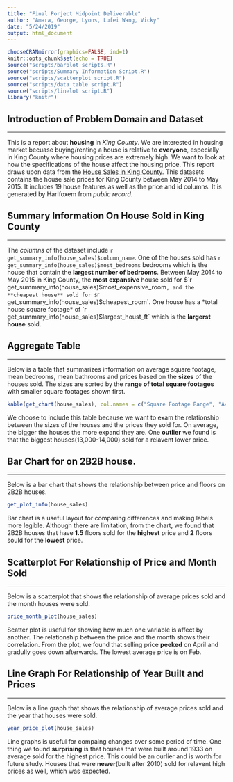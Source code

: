 ```yaml
---
title: "Final Porject Midpoint Deliverable"
author: "Amara, George, Lyons, Lufei Wang, Vicky"
date: "5/24/2019"
output: html_document
---
```


```r
chooseCRANmirror(graphics=FALSE, ind=1)
knitr::opts_chunk$set(echo = TRUE)
source("scripts/barplot scripts.R")
source("scripts/Summary Information Script.R")
source("scripts/scatterplot script.R")
source("scripts/data table script.R")
source("scripts/linelot script.R")
library("knitr")
```


## Introduction of Problem Domain and Dataset
***
This is a report about **housing** in *King County*. We are interested in housing market becuase buying/renting a house is relative to **everyone**, especially in King County where housing prices are extremely high. We want to look at how the specifications of the house affect the housing price. This report draws upon data from the [House Sales in King County](https://www.kaggle.com/harlfoxem/housesalesprediction). This datasets contains the house sale prices for King County between May 2014 to May 2015. It includes 19 house features as well as the price and id columns. It is generated by Harlfoxem from *public record*.


## Summary Information On House Sold in King County
***
The *columns* of the dataset include `r get_summary_info(house_sales)$column_name`. One of the houses sold has `r get_summary_info(house_sales)$most_bedrooms` bedrooms which is the house that contain the **largest number of bedrooms**. Between May 2014 to May 2015 in King County, the **most expansive** house sold for $`r get_summary_info(house_sales)$most_expensive_room`, and the **cheapest house** sold for $`r get_summary_info(house_sales)$cheapest_room`. One house has a *total house square footage* of `r get_summary_info(house_sales)$largest_houst_ft` which is the **largerst house** sold. 


## Aggregate Table
***
Below is a table that summarizes information on average square footage, mean bedrooms, mean bathrooms and prices based on the **sizes** of the houses sold. The sizes are sorted by the **range of total square footages** with smaller square footages shown first.

```r
kable(get_chart(house_sales), col.names = c("Square Footage Range", "Average Square Footage", "Mean Number of Bedrooms","Mean Number of Bathrooms", "Mean Prices"))
```

We choose to include this table because we want to exam the relationship between the sizes of the houses and the prices they sold for. On average, the bigger the houses the more expand they are. One **outlier** we found is that the biggest houses(13,000-14,000) sold for a relavent lower price.

## Bar Chart for on 2B2B house.
***
Below is a bar chart that shows the relationship between price and floors on 2B2B houses.

```r
get_plot_info(house_sales)
```

Bar chart is a useful layout for comparing differences and making labels more legible. Although there are limitation, from the chart, we found that 2B2B houses that have **1.5** floors sold for the **highest** price and **2** floors sould for the **lowest** price.


## Scatterplot For Relationship of Price and Month Sold
***
Below is a scatterplot that shows the relationship of average prices sold and the month houses were sold.

```r
price_month_plot(house_sales)
```

Scatter plot is useful for showing how much one variable is affect by another. The relationship between the price and the month shows their correlation. From the plot, we found that selling price **peeked** on April and gradully goes down afterwards. The lowest average price is on Feb. 


## Line Graph For Relationship of Year Built and Prices
***
Below is a line graph that shows the relationship of average prices sold and the year that houses were sold.
```r
year_price_plot(house_sales)
```

Line graphs is useful for compaing changes over some period  of time. One thing we found **surprising** is that houses that were built around 1933 on average sold for the highest price. This could be an ourlier and is worth for future study. Houses that were **newer**(built after 2010) sold for relavent high prices as well, which was expected. 
